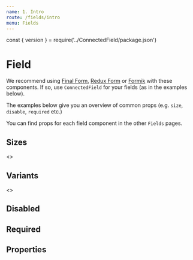 ```yaml
---
name: 1. Intro
route: /fields/intro
menu: Fields
---
```


const { version } = require('../ConnectedField/package.json')

# Field

<TagVersion version={version} name={name} />

We recommend using [Final Form](https://github.com/final-form/react-final-form), [Redux Form](https://github.com/erikras/redux-form) or [Formik](https://github.com/jaredpalmer/formik) with these components. If so, use `ConnectedField` for your fields (as in the examples below).

The examples below give you an overview of common props (e.g. `size`, `disable`, `required` etc.)

You can find props for each field component in the other `Fields` pages.

## Sizes

<Playground>
  <Form initialValues={{}}>
    <>
      <ConnectedField
        name="small"
        placeholder="Placeholder"
        component={InputText}
        label="I'm a small sized field"
        size="sm"
        mb="xl"
      />
      <ConnectedField
        name="medium"
        placeholder="Placeholder"
        component={InputText}
        label="I'm a medium sized field"
        size="md"
        mb="xl"
      />
      <ConnectedField
        name="large"
        placeholder="Placeholder"
        component={InputText}
        label="I'm a large sized field which is my default size"
        mb="xl"
      />
    </>
  </Form>
</Playground>

## Variants

<Playground>
  <Form initialValues={{}}>
    <>
      <ConnectedField
        name="default"
        placeholder="Placeholder"
        component={InputText}
        label="Label"
        hint="A hint"
        mb="xl"
      />
      <ConnectedField
        name="warning"
        placeholder="Placeholder"
        component={InputText}
        label="Label"
        warning="A warning"
        mb="xl"
      />
      <ConnectedField
        name="error"
        placeholder="Placeholder"
        component={InputText}
        label="Label"
        error="An error"
        mb="xl"
      />
    </>
  </Form>
</Playground>

## Disabled

<Playground>
  <Form initialValues={{ disabled: 'Disabled value' }}>
    <ConnectedField
      name="disabled"
      placeholder="Placeholder"
      component={InputText}
      label="Label"
      disabled
    />
  </Form>
</Playground>

## Required

<Playground>
  <Form initialValues={{}}>
    <ConnectedField
      name="required"
      placeholder="Placeholder"
      component={InputText}
      label="Label"
      required
    />
  </Form>
</Playground>

## Properties

<Props of={ConnectedField} />
